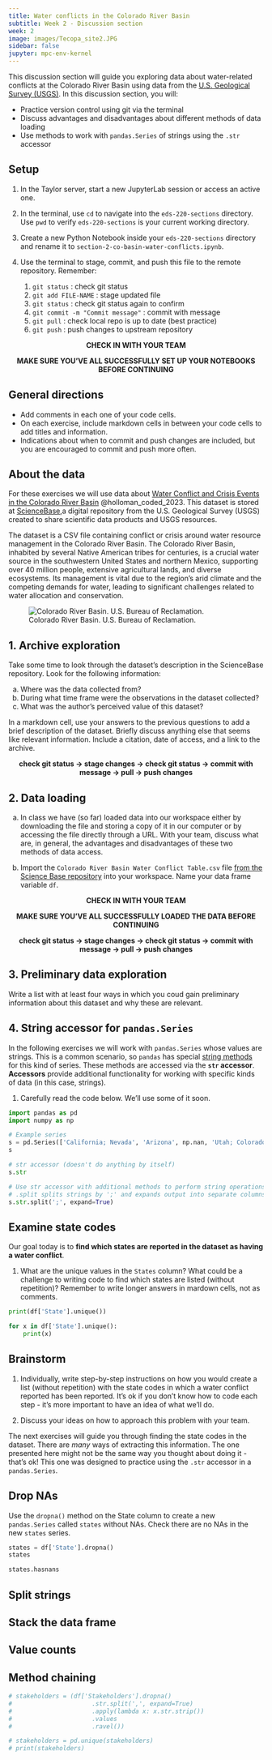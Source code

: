 ```yaml
---
title: Water conflicts in the Colorado River Basin
subtitle: Week 2 - Discussion section
week: 2
image: images/Tecopa_site2.JPG
sidebar: false
jupyter: mpc-env-kernel
---
```


This discussion section will guide you exploring data about water-related conflicts at the Colorado River Basin using data from the [U.S. Geological Survey (USGS)](https://www.usgs.gov). In this discussion section, you will:

- Practice version control using git via the terminal
- Discuss advantages and disadvantages about different methods of data loading
- Use methods to work with `pandas.Series` of strings using the `.str` accessor

## Setup

:::{.callout-tip appearance="minimal"}
1. In the Taylor server, start a new JupyterLab session or access an active one.

2. In the terminal, use `cd` to navigate into the `eds-220-sections` directory. Use `pwd` to verify `eds-220-sections` is your current working directory.

3. Create a new Python Notebook inside your `eds-220-sections` directory and rename it to `section-2-co-basin-water-conflicts.ipynb`. 

4. Use the terminal to stage, commit, and push this file to the remote repository. Remember:
    1. `git status` : check git status
    2. `git add FILE-NAME` : stage updated file
    3. `git status` : check git status again to confirm
    4. `git commit -m "Commit message"` : commit with message
    5. `git pull` : check local repo is up to date (best practice)
    5. `git push` : push changes to upstream repository

<p style="text-align: center;">
**CHECK IN WITH YOUR TEAM** 
</p>
<p style="text-align: center;">
**MAKE SURE YOU'VE ALL SUCCESSFULLY SET UP YOUR NOTEBOOKS BEFORE CONTINUING**
</p>
:::

## General directions
:::{.callout-tip appearance="minimal"}
- Add comments in each one of your code cells. 
- On each exercise, include markdown cells in between your code cells to add titles and information.
- Indications about when to commit and push changes are included, but you are encouraged to commit and push more often. 
:::

## About the data
For these exercises we will use data about [Water Conflict and Crisis Events in the Colorado River Basin](https://www.sciencebase.gov/catalog/item/63acac09d34e92aad3ca1480) @holloman_coded_2023. This dataset is stored at [ScienceBase](https://www.sciencebase.gov/catalog/),a digital repository from the U.S. Geological Survey (USGS) created to share scientific data products and USGS resources. 

The dataset is a CSV file containing conflict or crisis around water resource management in the Colorado River Basin. 
The Colorado River Basin, inhabited by several Native American tribes for centuries, is a crucial water source in the southwestern United States and northern Mexico, supporting over 40 million people, extensive agricultural lands, and diverse ecosystems. 
Its management is vital due to the region's arid climate and the competing demands for water, leading to significant challenges related to water allocation and conservation. 

![Colorado River Basin.  U.S. Bureau of Reclamation. ](/discussion-sections-upcoming/images/co-river-basin.png)


<!-- 10 minutes -->
## 1. Archive exploration
Take some time to look through the dataset's description in the ScienceBase repository. Look for the following information:

a. Where was the data collected from?
<!-- 
articles from newspapers describing water-related events in geographic areas in the Basin
-->
b. During what time frame were the observations in the dataset collected?
<!--
2005-2021
-->
c. What was the author's perceived value of this dataset?
<!--
 examining crisis on a continual basis toward identification of hotspots from conflict, identifying primary stakeholders, and who experiences crises.
-->


In a markdown cell, use your answers to the previous questions to add a brief description of the dataset. Briefly discuss anything else that seems like relevant information. Include a citation, date of access, and a link to the archive. 

<p style="text-align: center;">
**check git status -> stage changes -> check git status -> commit with message -> pull -> push  changes**
</p>

<!-- 3 minutes -->
## 2. Data loading

a. In class we have (so far) loaded data into our workspace either by downloading the file and storing a copy of it in our computer or by accessing the file directly through a URL. With your team, discuss what are, in general, the advantages and disadvantages of these two methods of data access. 

b. Import the `Colorado River Basin Water Conflict Table.csv` file [from the Science Base repository](https://www.sciencebase.gov/catalog/item/63acac09d34e92aad3ca1480) into your workspace. Name your data frame variable `df`.

<p style="text-align: center;">
**CHECK IN WITH YOUR TEAM** 
</p>
<p style="text-align: center;">
**MAKE SURE YOU'VE ALL SUCCESSFULLY LOADED THE DATA BEFORE CONTINUING**
</p>

<p style="text-align: center;">
**check git status -> stage changes -> check git status -> commit with message -> pull -> push  changes**
</p>

<!--
```python
import pandas as pd

df = pd.read_csv('data/Colorado River Basin Water Conflict Table.csv')
df.head(5)
```
-->

## 3. Preliminary data exploration

Write a list with at least four ways in which you coud gain preliminary information about this dataset and why these are relevant.

<!--
```python
# df.head()
# df.shape
# df.columns
# df.Stakeholders.unique()
```

```python
(df['State'].dropna()
            .str.split(';', expand=True)
            .stack()
            .str.strip()
            .value_counts())
```
-->

## 4. String accessor for `pandas.Series`

In the following exercises we will work with `pandas.Series` whose values are strings. This is a common scenario, so `pandas` has special [string methods](https://pandas.pydata.org/docs/user_guide/text.html#string-methods) for this kind of series. These methods are accessed via the **`str` accessor**. **Accessors** provide additional functionality for working with specific kinds of data (in this case, strings). 


1. Carefully read the code below. We'll use some of it soon.

```python
import pandas as pd 
import numpy as np

# Example series
s = pd.Series(['California; Nevada', 'Arizona', np.nan, 'Utah; Colorado'])
s
```
```python
# str accessor (doesn't do anything by itself)
s.str
```
```python
# Use str accessor with additional methods to perform string operations
# .split splits strings by ';' and expands output into separate columns
s.str.split(';', expand=True)
```



## Examine state codes

Our goal today is to **find which states are reported in the dataset as having a water conflict**. 

1. What are the unique values in the `States` column? What could be a challenge to writing code to find which states are listed (without repetition)? Remember to write longer answers in mardown cells, not as comments.

```python
print(df['State'].unique())
```

```python
for x in df['State'].unique():
    print(x)
```

## Brainstorm

1. Individually, write step-by-step instructions on how you would create a list (without repetition) with the state codes in which a water conflict reported has been reported. It's ok if you don't know how to code each step - it's more important to have an idea of what we'll do.

2. Discuss your ideas on how to approach this problem with your team.

The next exercises will guide you through finding the state codes in the dataset. There are *many* ways of extracting this information. The one presented here might not be the same way you thought about doing it - that's ok! This one was designed to practice using the `.str` accessor in a `pandas.Series`.

## Drop NAs

Use the `dropna()` method on the State column to create a new `pandas.Series` called `states` without NAs. Check there are no NAs in the new `states` series.

```python
states = df['State'].dropna()
states
```

```python
states.hasnans
```

## Split strings

## Stack the data frame

## Value counts

## Method chaining


```python
# stakeholders = (df['Stakeholders'].dropna()
#                      .str.split(',', expand=True)
#                      .apply(lambda x: x.str.strip())
#                      .values
#                      .ravel())

# stakeholders = pd.unique(stakeholders)
# print(stakeholders)
```

